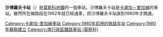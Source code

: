 {{unreferenced|time=2018-02-25T01:03:11+00:00}}
{{Infobox station 
|name          = 沙博羅夫卡
|native_name   = Шаболовская
|native_name_lang=ru
|type          = [[莫斯科地鐵|莫斯科地鐵]]車站
|image         = Shabol_Antares_07.jpg
|image_size    = 
|image_caption = 
|address       = [[南行政區_(莫斯科)|南行政區]]{{link-en|頓斯科耶區|Donskoy District}}
|borough       = [[莫斯科|莫斯科]]
|country       = [[俄羅斯|俄羅斯]]
|coordinates   = {{coord|55.7198|37.6083|display=inline,title}}
|line          = {{MOSMETRO-bull|6|text=1}}
|other         = '''[[有軌電車|電車]]'''：14、26、47
|structure     = 
|platform      = 1個[[島式月台|島式月台]]
|depth         = {{convert|46.5|m}}
|levels        = 1層
|tracks        = 2條
|parking       = 無
|opened        = {{start date and age|df=yes|1980|11|06}}
|closed        = 
|rebuilt       = 
|ADA           = 
|code          = 099
|owned         = 莫斯科地鐵
|zone          = 
|former        = 
|passengers    = 17,228,000
|pass_year     = 2002年
|pass_percent  = 
|pass_system   = 
|mpassengers   = 
|services      = 
|map_type      = Moscow Ring Road
|AlternativeMap= Moscow map MKAD grayscale.png
|map_overlay   = Moscow metro map including line 14.svg
|map_caption   = 
|route_map     = 
|map_state     = collapsed
}}
'''沙博羅夫卡站'''（{{lang-rus|Шаболовская|Shabolovskaya}}）是[[莫斯科地鐵|莫斯科地鐵]]的一個車站。沙博羅夫卡站是[[卡盧加－里加線|卡盧加－里加線]]的車站。雖然所在線路段在1962年就已經通車，但沙博羅夫卡站直到1980年才開通。
{{卡盧加－里加線}}
[[Category:卡盧加-里加線車站|Category:卡盧加-里加線車站]]
[[Category:1980年启用的铁路车站|Category:1980年启用的铁路车站]]
[[Category:1980年蘇聯建立|Category:1980年蘇聯建立]]
[[Category:南行政區鐵路車站_(莫斯科)|Category:南行政區鐵路車站 (莫斯科)]]